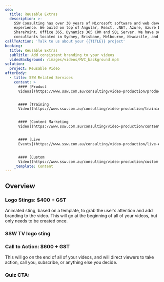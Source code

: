```yaml
---
seo:
  title: Reusable Extras
  description: >-
    SSW Consulting has over 30 years of Microsoft software and web development
    experience. We build on top of Angular, React, .NET, Azure, Azure DevOps,
    SharePoint, Office 365, Dynamics 365 CRM and SQL Server. We have software
    consultants located in Sydney, Brisbane, Melbourne, Newcastle, and China.
callToAction: 'Talk to us about your {{TITLE}} project'
booking:
  title: Reusable Extras
  subTitle: Add consistent branding to your videos
  videoBackground: /images/videos/MVC_background.mp4
solution:
  project: Reusable Video
afterBody:
  - title: SSW Related Services
    content: >
      #### [Product
      Videos](https://www.ssw.com.au/consulting/video-production/product-videos)


      #### [Training
      Video](https://www.ssw.com.au/consulting/video-production/training-videos)


      #### [Content Marketing
      Video](https://www.ssw.com.au/consulting/video-production/content-marketing-videos)


      #### [Live
      Events](https://www.ssw.com.au/consulting/video-production/live-events)


      #### [Custom
      Video](https://www.ssw.com.au/consulting/video-production/custom-videos)
    _template: Content
---
```


## Overview

### Logo Stings: $400 + GST

Animated sting, based on a template, to grab the user’s attention and add branding to the video. This will go at the beginning of all of your videos, but only needs to be created once.

### SSW TV logo sting

<VideoEmbed url="https://www.youtube.com/watch?v=TSHFQW624ww" caption="SSW TV Intro/Outro Stings | SSW Video Showreel" duration="13 sec" />

### Call to Action: $600 + GST

This will go on the end of all of your videos, and will direct viewers to take action, call you, subscribe, or anything else you decide.

### Quiz CTA:

<VideoEmbed url="https://www.youtube.com/watch?v=OQVY46f-BEM" caption="SSW TV Quiz CTA | SSW Video Showreel" duration="11 sec" />
